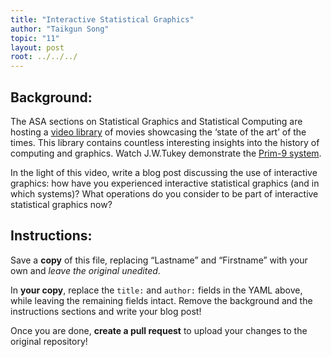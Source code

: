 ```yaml
---
title: "Interactive Statistical Graphics"
author: "Taikgun Song"
topic: "11"
layout: post
root: ../../../
---
```


## Background:

The ASA sections on Statistical Graphics and Statistical Computing are hosting a [video library](http://stat-graphics.org/movies/) of movies showcasing the 'state of the art' of the times. This library contains countless interesting insights into the history of computing and graphics. Watch J.W.Tukey demonstrate the  [Prim-9 system](http://stat-graphics.org/movies/prim9.html).

In the light of this video, write a blog post discussing the use of interactive graphics: how have you experienced interactive statistical graphics (and in which systems)? What operations do you consider to be part of interactive statistical graphics now? 

## Instructions:
Save a **copy** of this file, replacing "Lastname" and "Firstname" with your own and *leave the original unedited*.

In **your copy**, replace the `title:` and `author:` fields in the YAML above, while leaving the remaining fields intact. Remove the background and the instructions sections and write your blog post!

Once you are done, **create a pull request** to upload your changes to the original repository!

